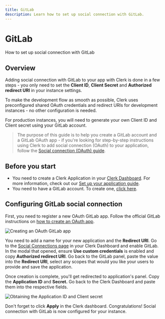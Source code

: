 ---
title: GitLab
description: Learn how to set up social connection with GitLab.
---

# GitLab

How to set up social connection with GitLab

## Overview

Adding social connection with GitLab to your app with Clerk is done in a few steps - you only need to set the **Client ID**, **Client Secret** and **Authorized redirect URI** in your instance settings.

To make the development flow as smooth as possible, Clerk uses  preconfigured shared OAuth credentials and redirect URIs for development instances - no other configuration is needed.

For production instances, you will need to generate your own Client ID and Client secret using your GitLab account.

> The purpose of this guide is to help you create a GitLab account and a  GitLab OAuth app - if you're looking for step-by-step instructions using Clerk to add social connection (OAuth) to your application, follow the [Social connection (OAuth) guide](/docs/authentication/social-connections/oauth).

## Before you start

- You need to create a Clerk Application in your [Clerk Dashboard](https://dashboard.clerk.dev/). For more information, check out our [Set up your application guide](/docs/quickstarts/setup-clerk).
- You need to have a GitLab account. To create one, [click here](https://gitlab.com/users/sign_up).

## Configuring GitLab social connection

First, you need to register a new OAuth GitLab app. Follow the official GitLab instructions on [how to create an OAuth app](https://docs.gitlab.com/ee/integration/oauth_provider.html#user-owned-applications).

![Creating an OAuth GitLab app](/docs/images/authentication-providers/gitlab/7e67b1cb88c1df509cac722d6a6b2d7c624686f8-1919x840.png)

You need to add a name for your new application and the **Redirect URI**. Go to the [Social Connections page](https://dashboard.clerk.dev/last-active?path=authentication/social) in your Clerk Dashboard and enable GitLab. In the modal that opened, ensure **Use custom credentials** is enabled and copy **Authorized redirect URI**. Go back to the GitLab panel, paste the value into the **Redirect URI**, select any scopes that would you like your users to provide and save the application.

Once creation is complete, you'll get redirected to application's panel. Copy the **Application ID** and **Secret.** Go back to the Clerk Dashboard and paste them into the respective fields.

![Obtaining the Application ID and Client secret](/docs/images/authentication-providers/gitlab/63d7ad6409b75e250377b4d1e9b792dbcecadae1-1920x841.png)


Don't forget to click **Apply** in the Clerk dashboard. Congratulations! Social connection with GitLab is now configured for your instance.
